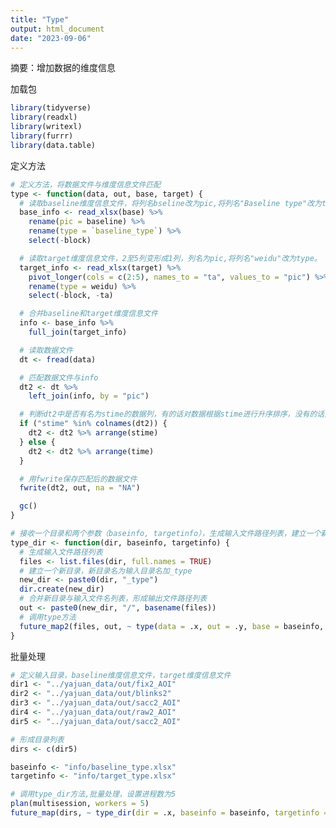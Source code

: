 ```yaml
---
title: "Type"
output: html_document
date: "2023-09-06"
---
```

摘要：增加数据的维度信息

加载包
```r
library(tidyverse)
library(readxl)
library(writexl)
library(furrr)
library(data.table)
```

定义方法
```r
# 定义方法，将数据文件与维度信息文件匹配
type <- function(data, out, base, target) {
  # 读取baseline维度信息文件，将列名bseline改为pic,将列名"Baseline type"改为type。
  base_info <- read_xlsx(base) %>%
    rename(pic = baseline) %>%
    rename(type = `baseline_type`) %>%
    select(-block)

  # 读取target维度信息文件，2至5列变形成1列，列名为pic,将列名"weidu"改为type。
  target_info <- read_xlsx(target) %>%
    pivot_longer(cols = c(2:5), names_to = "ta", values_to = "pic") %>%
    rename(type = weidu) %>%
    select(-block, -ta)

  # 合并baseline和target维度信息文件
  info <- base_info %>%
    full_join(target_info)

  # 读取数据文件
  dt <- fread(data)

  # 匹配数据文件与info
  dt2 <- dt %>%
    left_join(info, by = "pic")

  # 判断dt2中是否有名为stime的数据列，有的话对数据根据stime进行升序排序，没有的话对数据根据time进行升序排序
  if ("stime" %in% colnames(dt2)) {
    dt2 <- dt2 %>% arrange(stime)
  } else {
    dt2 <- dt2 %>% arrange(time)
  }

  # 用fwrite保存匹配后的数据文件
  fwrite(dt2, out, na = "NA")

  gc()
}

# 接收一个目录和两个参数（baseinfo, targetinfo），生成输入文件路径列表，建立一个新目录，新目录名为输入目录名加_type，将输入文件路径列表和新目录名作为参数，调用type方法。
type_dir <- function(dir, baseinfo, targetinfo) {
  # 生成输入文件路径列表
  files <- list.files(dir, full.names = TRUE)
  # 建立一个新目录，新目录名为输入目录名加_type
  new_dir <- paste0(dir, "_type")
  dir.create(new_dir)
  # 合并新目录与输入文件名列表，形成输出文件路径列表
  out <- paste0(new_dir, "/", basename(files))
  # 调用type方法
  future_map2(files, out, ~ type(data = .x, out = .y, base = baseinfo, target = targetinfo))
}
```

批量处理
```r
# 定义输入目录，baseline维度信息文件，target维度信息文件
dir1 <- "../yajuan_data/out/fix2_AOI"
dir2 <- "../yajuan_data/out/blinks2"
dir3 <- "../yajuan_data/out/sacc2_AOI"
dir4 <- "../yajuan_data/out/raw2_AOI"
dir5 <- "../yajuan_data/out/sacc2_AOI"

# 形成目录列表
dirs <- c(dir5)

baseinfo <- "info/baseline_type.xlsx"
targetinfo <- "info/target_type.xlsx"

# 调用type_dir方法,批量处理，设置进程数为5
plan(multisession, workers = 5)
future_map(dirs, ~ type_dir(dir = .x, baseinfo = baseinfo, targetinfo = targetinfo))
```

